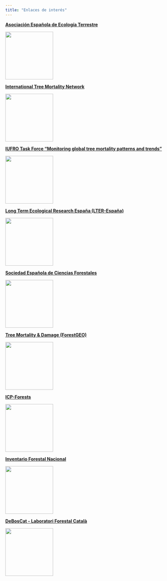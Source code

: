 ```yaml
---
title: "Enlaces de interés"
---
```


::: {layout-ncol=2 layout-valign="center"}

**[Asociación Española de Ecología Terrestre](https://www.aeet.org/es/gruposdetrabajo/redec.html)**  

![](../../images/logos_otros/logo_aeet.png){fig-align="right" width=150}

**[International Tree Mortality Network](https://www.tree-mortality.net/)**  

![](../../images/logos_otros/logo_itmn.png){fig-align="right" width=150}

**[IUFRO Task Force "Monitoring global tree mortality patterns and trends"](https://www.iufro.org/science/task-forces/tree-mortality-patterns/)**  

![](../../images/logos_otros/logo_iufro.jpg){fig-align="right" width=150}

**[Long Term Ecological Research España (LTER-España)](https://lter-spain.csic.es/)**  

![](../../images/logos_otros/logo_lterspain.png){fig-align="right" width=150}

**[Sociedad Española de Ciencias Forestales](https://secforestales.org/grupos/inventario-y-teledeteccion-forestal-0)**  

![](../../images/logos_otros/logo_secforestales.png){fig-align="right" width=150}

**[Tree Mortality & Damage (ForestGEO)](https://forestgeo.si.edu/protocols/tree-mortality-damage-protocol)**  

![](../../images/logos_otros/logo_forestgeo.png){fig-align="right" width=150}

**[ICP-Forests](http://icp-forests.net/)**  

![](../../images/logos_otros/logo_icpforest.jpg){fig-align="right" width=150}

**[Inventario Forestal Nacional](https://www.miteco.gob.es/es/biodiversidad/temas/inventarios-nacionales/inventario-forestal-nacional.html)**  

![](../../images/logos_otros/logo_ifn.jpeg){fig-align="right" width=150}

**[DeBosCat - Laboratori Forestal Català](https://laboratoriforestal.creaf.cat/deboscat_app/)**  

![](../../images/logos_otros/logo_deboscat.png){fig-align="right" width=150}

:::
